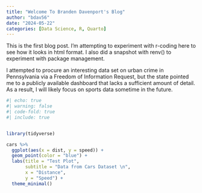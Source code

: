 ```yaml
---
title: "Welcome To Branden Davenport's Blog"
author: "bdav56"
date: "2024-05-22"
categories: [Data Science, R, Quarto]
---
```


This is the first blog post. I'm attempting to experiment with r-coding here to see how it looks in html format. I also did a snapshot with renv() to experiment with package management.

I attempted to procure an interesting data set on urban crime in Pennsylvania via a Freedom of Information Request, but the state pointed me to a publicly available dashboard that lacks a sufficient amount of detail. As a result, I will likely focus on sports data sometime in the future.

```r
#| echo: true
#| warning: false
#| code-fold: true
#| include: true


library(tidyverse)

cars %>%
  ggplot(aes(x = dist, y = speed)) +
  geom_point(color = "blue") +
  labs(title = "Test Plot",
       subtitle = "Data from Cars Dataset \n",
       x = "Distance",
       y = "Speed") +
  theme_minimal()

```

